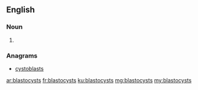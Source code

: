 ==English==

===Noun===
{{head|en|plural}}

# {{plural of|blastocyst|lang=en}}

===Anagrams===
* [[cystoblasts#English|cystoblasts]]

[[ar:blastocysts]]
[[fr:blastocysts]]
[[ku:blastocysts]]
[[mg:blastocysts]]
[[my:blastocysts]]
